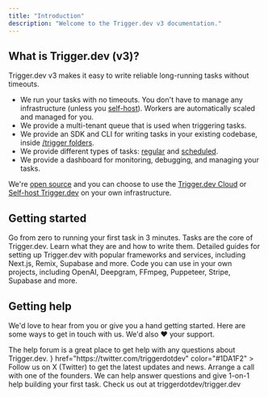 ```yaml
---
title: "Introduction"
description: "Welcome to the Trigger.dev v3 documentation."
---
```


## What is Trigger.dev (v3)?

Trigger.dev v3 makes it easy to write reliable long-running tasks without timeouts.

- We run your tasks with no timeouts. You don't have to manage any infrastructure (unless you [self-host](/open-source-self-hosting)). Workers are automatically scaled and managed for you.
- We provide a multi-tenant queue that is used when triggering tasks.
- We provide an SDK and CLI for writing tasks in your existing codebase, inside [/trigger folders](/config/config-file).
- We provide different types of tasks: [regular](/tasks-regular) and [scheduled](/tasks/scheduled).
- We provide a dashboard for monitoring, debugging, and managing your tasks.

We're [open source](https://github.com/triggerdotdev/trigger.dev) and you can choose to use the [Trigger.dev Cloud](https://cloud.trigger.dev) or [Self-host Trigger.dev](/open-source-self-hosting) on your own infrastructure.

## Getting started

<CardGroup>
  <Card title="Quick start guide" icon="person-running-fast" href="/quick-start">
    Go from zero to running your first task in 3 minutes.
  </Card>
  <Card title="Writing tasks" icon="wand-magic-sparkles" href="/tasks/overview">
    Tasks are the core of Trigger.dev. Learn what they are and how to write them.
  </Card>
  <Card title="Walk-through guides" icon="book" href="/guides/introduction">
    Detailed guides for setting up Trigger.dev with popular frameworks and services, including
    Next.js, Remix, Supabase and more.
  </Card>
  <Card title="Example tasks" icon="code" href="/guides/introduction#example-tasks">
    Code you can use in your own projects, including OpenAI, Deepgram, FFmpeg, Puppeteer, Stripe,
    Supabase and more.
  </Card>
</CardGroup>

## Getting help

We'd love to hear from you or give you a hand getting started. Here are some ways to get in touch with us. We'd also ❤️ your support.

<CardGroup>
  <Card
    title="Join our Discord server"
    icon="discord"
    href="https://discord.gg/kA47vcd8P6"
    color="#5865F2"
  >
    The help forum is a great place to get help with any questions about Trigger.dev.
  </Card>
  <Card
    title="Follow us on X (Twitter)"
    icon={
      <svg xmlns="http://www.w3.org/2000/svg" height="20" viewBox="0 0 512 512">
        <path d="M389.2 48h70.6L305.6 224.2 487 464H345L233.7 318.6 106.5 464H35.8L200.7 275.5 26.8 48H172.4L272.9 180.9 389.2 48zM364.4 421.8h39.1L151.1 88h-42L364.4 421.8z" />
      </svg>
    }
    href="https://twitter.com/triggerdotdev"
    color="#1DA1F2"
  >
    Follow us on X (Twitter) to get the latest updates and news.
  </Card>
  <Card
    title="Schedule a call"
    icon="phone"
    iconType="solid"
    href="https://cal.com/team/triggerdotdev/founders-call"
  >
    Arrange a call with one of the founders. We can help answer questions and give 1-on-1 help
    building your first task.
  </Card>
  <Card
    title="Give us a star on GitHub"
    icon="star"
    iconType="solid"
    href="https://github.com/triggerdotdev/trigger.dev"
    color="#fbbf24"
  >
    Check us out at triggerdotdev/trigger.dev
  </Card>
</CardGroup>
